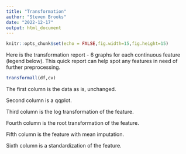 ```yaml
---
title: "Transformation"
author: "Steven Brooks"
date: "2022-12-17"
output: html_document
---
```


```r
knitr::opts_chunk$set(echo = FALSE,fig.width=15,fig.height=15)
```


Here is the transformation report - 6 graphs for each continuous feature (legend below).
This quick report can help spot any features in need of further preprocessing.


```r
transformall(df,cv)
```


The first column is the data as is, unchanged.

Second column is a qqplot.

Third column is the log transformation of the feature.

Fourth column is the root transformation of the feature.

Fifth column is the feature with mean imputation.

Sixth column is a standardization of the feature.
